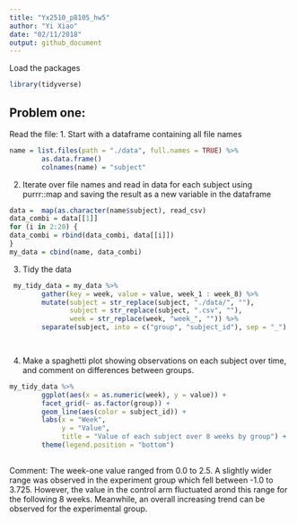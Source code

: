 ```yaml
---
title: "Yx2510_p8105_hw5"
author: "Yi Xiao"
date: "02/11/2018"
output: github_document
---
```

Load the packages 
```r
library(tidyverse)
```
## Problem one:
Read the file:
1. Start with a dataframe containing all file names
```r

name = list.files(path = "./data", full.names = TRUE) %>% 
        as.data.frame()
        colnames(name) = "subject"

```
2. Iterate over file names and read in data for each subject using purrr::map and saving the result as a new variable in the dataframe
```r
data =  map(as.character(name$subject), read_csv) 
data_combi = data[[1]]
for (i in 2:20) {
data_combi = rbind(data_combi, data[[i]])
}
my_data = cbind(name, data_combi)
```

3. Tidy the data
```r
 my_tidy_data = my_data %>%
        gather(key = week, value = value, week_1 : week_8) %>%
        mutate(subject = str_replace(subject, "./data/", ""),
               subject = str_replace(subject, ".csv", ""),
               week = str_replace(week, "week_", "")) %>%
        separate(subject, into = c("group", "subject_id"), sep = "_")

        
```

4. Make a spaghetti plot showing observations on each subject over time, and comment on differences between groups.

```r
my_tidy_data %>%
        ggplot(aes(x = as.numeric(week), y = value)) +
        facet_grid(~ as.factor(group)) +
        geom_line(aes(color = subject_id)) +
        labs(x = "Week",
             y = "Value",
             title = "Value of each subject over 8 weeks by group") +
        theme(legend.position = "bottom")
        
```

Comment: The week-one value ranged from 0.0 to 2.5. A slightly wider range was observed in the experiment group which fell between -1.0 to 3.725. However, the value in the control arm fluctuated arond this range for the following 8 weeks. Meanwhile, an overall increasing trend can be observed for the experimental group.